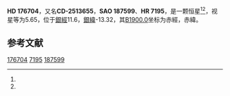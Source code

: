 {{Starbox begin
| name = HD 176704
}}
{{Starbox observe
| epoch = [[J2000.0|J2000.0]]
| constell = {{星座名待查}}<ref name=SIMBAD>{{cite web
 | url=http://simbad.u-strasbg.fr/simbad/sim-id?Ident=HR+7195
 | title =Pulsating variable Star
 | publisher=Centre de Données astronomiques de Strasbourg
 | work=SIMBAD
 | accessdate=2012-07-13}}</ref><ref name=DATA>{{cite web
 | url=http://vizier.u-strasbg.fr/viz-bin/VizieR-5?-out.add=.&-source=5050&-corr=PK=HR&-out.max=9999&HR=7195
 | title=VizieR Detailed Page
 | accessdate=2012-07-13
 | archive-date=2016-03-04
 | archive-url=https://web.archive.org/web/20160304200336/http://vizier.u-strasbg.fr/viz-bin/VizieR-5?-out.add=.&-source=5050&-corr=PK=HR&-out.max=9999&HR=7195
 | dead-url=no
 }}</ref>
| 星官 = 
| ra = {{RA|19|2|27.7}}<ref name=SIMBAD /><ref name=DATA />
| dec = {{DEC|-24|50|49}}<ref name=SIMBAD /><ref name=DATA />
| appmag_v = 5.65<ref name=SIMBAD /><ref name=DATA />
}}
{{Starbox character
| class = K3III<ref name=SIMBAD /><ref name=DATA />
| b-v = 1.23<ref name=SIMBAD /><ref name=DATA />
| u-b = <ref name=SIMBAD /><ref name=DATA />
| r-i = <ref name=SIMBAD /><ref name=DATA />
| variable = 
}}
{{Starbox astrometry
| radial_v = 
| prop_mo_ra = 2
| parallax = 
| p_error = 
}}
{{Starbox catalog
| names =CD-2513655，[[SAO星表|SAO]] 187599，[[HD星表|HD]] 176704，[[HR星表|HR]] 7195}}
{{Starbox reference |Simbad=HR+7195}}
{{Starbox end}}

'''HD 176704'''，又名'''CD-2513655'''，'''SAO 187599'''、'''HR 7195'''，是一颗恒星<ref name=SIMBAD /><ref name=DATA />，视星等为5.65，位于[[銀道座標系|銀經]]11.6，[[銀道座標系|銀緯]]-13.32，其[[B1900.0|B1900.0]]坐标为赤經{{RA|18|56|20.4}}，赤緯{{DEC|-24|-13.32|5}}。

== 参考文献 ==
{{reflist}}

{{star-stub}}

[[Category:HD和HDE天體|176704]]
[[Category:HR天體|7195]]
[[Category:SAO天體|187599]]